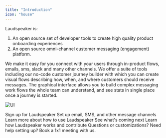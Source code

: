```yaml
---
title: "Introduction"
icon: "house"
---
```

Laudspeaker is: 

1) An open source set of developer tools to create high quality product onboarding experiences
2) An open source omni-channel customer messaging (engagement) platform. 

We make it easy for you connect with your users through in-product flows, emails, sms, slack and many
other channels. We offer a suite of tools including our no-code customer journey
builder with which you can create visual flows describing how, when, and where
customers should receive messages. The graphical interface allows you to build
complex messaging work flows the whole team can understand, and see stats in
single place once a journey is started.

![UI](/images/guides/getting-started/UI2.png)

<CardGroup>

<Card title="Get started" icon="check-to-slot" href="https://app.laudspeaker.com/signup">
  Sign up for Laudspeaker
</Card>

<Card title="Send a message" icon="messages" href="/getting-started">
  Set up email, SMS, and other message channels
</Card>

<Card title="Product Manual" icon="readme" href="/product-manual">
  Learn more about how to use Laudspeaker
</Card>

<Card title="Roadmap" icon="road" href="https://github.com/laudspeaker/laudspeaker/tree/Roadmap">
  See what's coming next
</Card>

<Card title="Developer" icon="rectangle-terminal" href="/developer">
  Learn how Laudspeaker works and contribute
</Card>

<Card title="Contact Us" icon="person" href="https://calendly.com/laudspeaker/15-minute-meet">
  Questions or customizations? Need help setting up? Book a 1x1 meeting with us.
</Card>

</CardGroup>